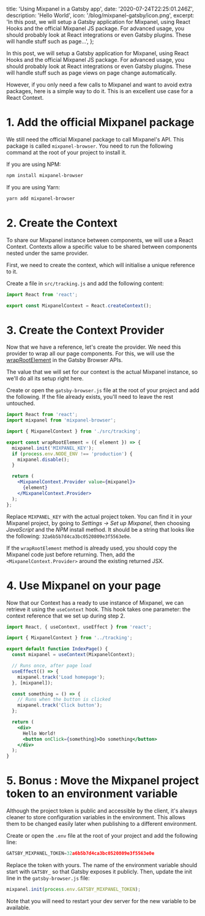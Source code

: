   title: 'Using Mixpanel in a Gatsby app',
  date: '2020-07-24T22:25:01.246Z',
  description: 'Hello World',
  icon: '/blog/mixpanel-gatsby/icon.png',
  excerpt:
    'In this post, we will setup a Gatsby application for Mixpanel, using React Hooks and the official Mixpanel JS package. For advanced usage, you should probably look at React integrations or even Gatsby plugins. These will handle stuff such as page…',
};

<title>Using Mixpanel in a Gatsby app – Arthur Puyou</title>

In this post, we will setup a Gatsby application for Mixpanel, using React Hooks and the official Mixpanel JS package. For advanced usage, you should probably look at React integrations or even Gatsby plugins. These will handle stuff such as page views on page change automatically.

However, if you only need a few calls to Mixpanel and want to avoid extra packages, here is a simple way to do it. This is an excellent use case for a React Context.

# 1. Add the official Mixpanel package

We still need the official Mixpanel package to call Mixpanel's API. This package is called `mixpanel-browser`. You need to run the following command at the root of your project to install it.

If you are using NPM:

```bash
npm install mixpanel-browser
```

If you are using Yarn:

```bash
yarn add mixpanel-browser
```

# 2. Create the Context

To share our Mixpanel instance between components, we will use a React Context. Contexts allow a specific value to be shared between components nested under the same provider.

First, we need to create the context, which will initialise a unique reference to it.

Create a file in `src/tracking.js` and add the following content:

```jsx
import React from 'react';

export const MixpanelContext = React.createContext();
```

# 3. Create the Context Provider

Now that we have a reference, let's create the provider. We need this provider to wrap all our page components. For this, we will use the [wrapRootElement](https://www.gatsbyjs.org/docs/browser-apis/#wrapRootElement) in the Gatsby Browser APIs.

The value that we will set for our context is the actual Mixpanel instance, so we'll do all its setup right here.

Create or open the `gatsby-browser.js` file at the root of your project and add the following. If the file already exists, you'll need to leave the rest untouched.

```jsx
import React from 'react';
import mixpanel from 'mixpanel-browser';

import { MixpanelContext } from './src/tracking';

export const wrapRootElement = ({ element }) => {
  mixpanel.init('MIXPANEL_KEY');
  if (process.env.NODE_ENV !== 'production') {
    mixpanel.disable();
  }

  return (
    <MixpanelContext.Provider value={mixpanel}>
      {element}
    </MixpanelContext.Provider>
  );
};
```

Replace `MIXPANEL_KEY` with the actual project token. You can find it in your Mixpanel project, by going to _Settings → Set up Mixpanel_, then choosing _JavaScript_ and the _NPM_ install method. It should be a string that looks like the following: `32a6b5b7d4ca3bc0520809e3f5563e0e`.

If the `wrapRootElement` method is already used, you should copy the Mixpanel code just before returning. Then, add the `<MixpanelContext.Provider>` around the existing returned JSX.

# 4. Use Mixpanel on your page

Now that our Context has a ready to use instance of Mixpanel, we can retrieve it using the `useContext` hook. This hook takes one parameter: the context reference that we set up during step 2.

```jsx
import React, { useContext, useEffect } from 'react';

import { MixpanelContext } from '../tracking';

export default function IndexPage() {
  const mixpanel = useContext(MixpanelContext);

  // Runs once, after page load
  useEffect(() => {
    mixpanel.track('Load homepage');
  }, [mixpanel]);

  const something = () => {
    // Runs when the button is clicked
    mixpanel.track('Click button');
  };

  return (
    <div>
      Hello World!
      <button onClick={something}>Do something</button>
    </div>
  );
}
```

# 5. Bonus : Move the Mixpanel project token to an environment variable

Although the project token is public and accessible by the client, it's always cleaner to store configuration variables in the environment. This allows them to be changed easily later when publishing to a different environment.

Create or open the `.env` file at the root of your project and add the following line:

```jsx
GATSBY_MIXPANEL_TOKEN=32a6b5b7d4ca3bc0520809e3f5563e0e
```

Replace the token with yours. The name of the environment variable should start with `GATSBY_` so that Gatsby exposes it publicly. Then, update the init line in the `gatsby-browser.js` file:

```jsx
mixpanel.init(process.env.GATSBY_MIXPANEL_TOKEN);
```

Note that you will need to restart your dev server for the new variable to be available.

